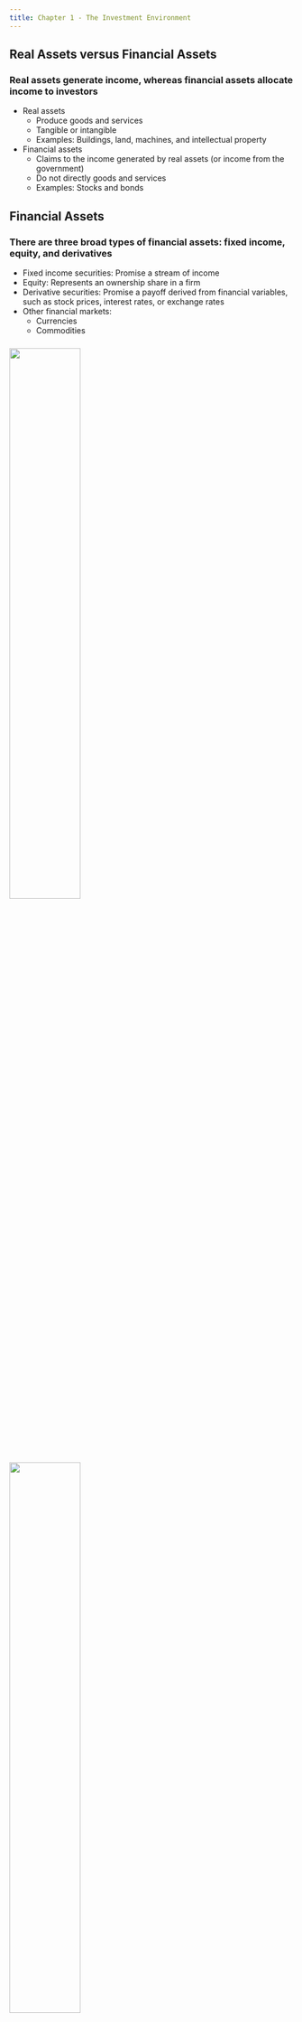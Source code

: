 ```yaml
---
title: Chapter 1 - The Investment Environment
---
```


## Real Assets versus Financial Assets

### Real assets generate income, whereas financial assets allocate income to investors

- Real assets
	- Produce goods and services
	- Tangible or intangible
	- Examples: Buildings, land, machines, and intellectual property
- Financial assets
	- Claims to the income generated by real assets (or income from the government)
	- Do not directly goods and services
	- Examples: Stocks and bonds

## Financial Assets

### There are three broad types of financial assets: fixed income, equity, and derivatives

- Fixed income securities: Promise a stream of income
- Equity: Represents an ownership share in a firm
- Derivative securities: Promise a payoff derived from financial variables, such as stock prices, interest rates, or exchange rates
- Other financial markets:
	- Currencies
	- Commodities

###

![](./Questions/bkm_ch_01_04.png){height=50%}

###

![](./Questions/bkm_ch_01_05.png){height=50%}


## Financial Markets and the Economy

### Financial assets help investors benefit from real assets

- Aggregate information
	- Stock prices reflect collective assessments of current and future performance
	- This reflection helps allocate capital to its best use
- Time consumption
	- Investing moves money from today to the future
	- Financing moves money from the future to today
- Allocate risk
	- Real assets have risk
	- Financial assets allocate this risk to investors who can bear it
- Separate ownership and management
	- Owners hire managers to run firms, leading to principal-agent conflicts
	- Principal-agent conflicts are when agents pursue their interests instead of those of the principals


### We can mitigate agency conflicts but not eliminate them

- Executive compensation plans align manager wealth and owner wealth
- Boards of directors monitor managers
- Investors and analysts monitor managers
- New investors take over poor-performing firms


## The Investment Process

### Investors use asset allocation and security selection to buy portfolios of assets

- Asset allocation chooses broad asset classes: stocks, bonds, real estate, commodities, etc.
- Security selection chooses specific investments: Apple common stock, 30-year Treasuries, commercial real estate in Boston, gold, etc.
- Portfolio construction approaches
	- Top-down: Allocate assets first, then select securities
	- Bottom-up: Select attractively-priced securities first, with or without an asset allocation target


## Markets Are Competitive

### Competitive markets have two implications

1.  Risk-return trade-off
	- All else equal, investors want low risk and high expected returns
	- If low-risk and high-expected-return assets existed, investors would buy them, pushing up prices until expected returns fell
	- *Therefore, higher-risk assets offer higher expected returns than lower-risk assets*
2.  Efficient markets
	- Security markets are typically "informationally efficient," and market prices quickly incorporate new information
	- *Therefore, market prices are consensus estimates of intrinsic values*


### However, the @grossman_impossibility_1980 paradox highlights that perfectly efficient markets are impossible

- If prices perfectly reflected all information, collecting and trading on information would not be profitable
- Therefore, small mispricings would not be eliminated because the cost of collecting and trading on information would exceed the benefit of profiting from small mispricings
- We assume market efficiency as a baseline, but markets are not perfectly efficient
- Market efficiency affects the choice between active and passive investment management
	- Active: Searches for mispriced securities
	- Passive: Holds a highly diversified portfolio instead of searching for mispriced securities

###

![](./Questions/bkm_ch_01_09.png){height=50%}

###

![](./Questions/bkm_ch_01_10.png){height=50%}

## The Players

### There are three major players in financial markets: firms, households, and governments

- Firms: Net demanders of capital, which they invest in real assets to generate income for investors
- Households: Typically net suppliers of capital, which they invest in firms and governments
- Governments: Borrowers or lenders of capital, depending on the timing


### Financial intermediaries connect capital suppliers and demanders

- Balance sheets of financial intermediaries are largely financial assets
- Examples: Investment companies, insurance companies, and credit unions
- Advantages: Pool investor resources, diversify assets, and achieve economies of scale


### There are several other participants in financial markets

- Investment bankers
	- Underwrite public securities to help firms raise capital
	- Provide corporate-finance consulting that is too expensive for firms to provide themselves
- Venture capital (VC) and private equity (PE)
	- VC provides early capital (and advice and expertise) to firms too young to issue public securities
	- PE provides capital (and advice and expertise) to firms too mismanaged to issue public securities
- Fintech
	- Technology that provides financial intermediation
	- Examples: Peer-to-peer lending, robo advisors, blockchains, and cryptocurrencies

<!-- ## The Financial Crisis -->

## Outline of the Text

### You should read (and re-read) our textbook!

- @bodie_investments_2023 provide more wisdom than we can cover in class
- Reading (and re-reading) will strengthen your understanding of finance
- Plus, your future boss will have it on her bookshelf!
- We plan to cover most of Parts 1, 2, 3, and 4, plus Chapter 24


## Summary

![Chapter 1 summary from @bodie_investments_2023](./Figures/summary_01.png){height=75%}